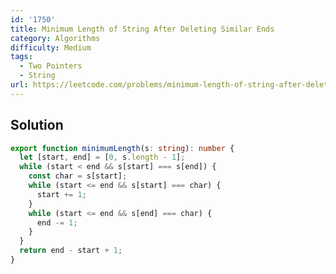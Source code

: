 ```yaml
---
id: '1750'
title: Minimum Length of String After Deleting Similar Ends
category: Algorithms
difficulty: Medium
tags:
  - Two Pointers
  - String
url: https://leetcode.com/problems/minimum-length-of-string-after-deleting-similar-ends
---
```


## Solution

```typescript filename="solution.ts" copy
export function minimumLength(s: string): number {
  let [start, end] = [0, s.length - 1];
  while (start < end && s[start] === s[end]) {
    const char = s[start];
    while (start <= end && s[start] === char) {
      start += 1;
    }
    while (start <= end && s[end] === char) {
      end -= 1;
    }
  }
  return end - start + 1;
}
```
